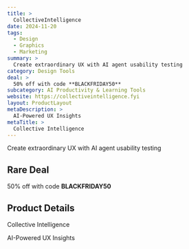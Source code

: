 ```yaml
---
title: >
  CollectiveIntelligence
date: 2024-11-20
tags:
  - Design
  - Graphics
  - Marketing
summary: >
  Create extraordinary UX with AI agent usability testing
category: Design Tools
deal: >
  50% off with code **BLACKFRIDAY50**
subcategory: AI Productivity & Learning Tools
website: https://collectiveintelligence.fyi
layout: ProductLayout
metaDescription: >
  AI-Powered UX Insights
metaTitle: >
  Collective Intelligence
---
```

Create extraordinary UX with AI agent usability testing

## Rare Deal

50% off with code **BLACKFRIDAY50**

## Product Details
Collective Intelligence

AI-Powered UX Insights
